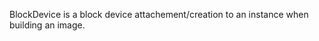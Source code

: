 <!-- Code generated from the comments of the BlockDevice struct in builder/googlecompute/block_device.go; DO NOT EDIT MANUALLY -->

BlockDevice is a block device attachement/creation to an instance when building an image.

<!-- End of code generated from the comments of the BlockDevice struct in builder/googlecompute/block_device.go; -->
